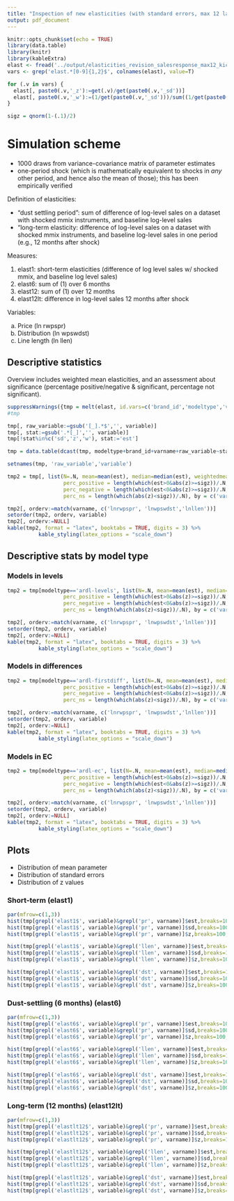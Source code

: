 ```yaml
---
title: "Inspection of new elasticities (with standard errors, max 12 lags, kick out ns. coefs, use TS properties of controls)"
output: pdf_document
---
```


```r
knitr::opts_chunk$set(echo = TRUE)
library(data.table)
library(knitr)
library(kableExtra)
elast <- fread('../output/elasticities_revision_salesresponse_max12_kickoutns_urcontrols.csv')
vars <- grep('elast.*[0-9]{1,2}$', colnames(elast), value=T)

for (.v in vars) {
  elast[, paste0(.v,'_z'):=get(.v)/get(paste0(.v,'_sd'))]
  elast[, paste0(.v,'_w'):=(1/get(paste0(.v,'_sd')))/sum((1/get(paste0(.v,'_sd'))))]
}

sigz = qnorm(1-(.1)/2)

```


# Simulation scheme

- 1000 draws from variance-covariance matrix of parameter estimates
- one-period shock (which is mathematically equivalent to shocks in *any* other period, and hence also the mean of those); this has been empirically verified 

Definition of elasticities:

- "dust settling period": sum of difference of log-level sales on a dataset with shocked mmix instruments, and baseline log-level sales
- "long-term elasticity: difference of log-level sales on a dataset with shocked mmix instruments, and baseline log-level sales in one period (e.g., 12 months after shock)

Measures:

1. elast1: short-term elasticities (difference of log level sales w/ shocked mmix, and baseline log level sales)
2. elast6: sum of (1) over 6 months
3. elast12: sum of (1) over 12 months
4. elast12lt: difference in log-level sales 12 months after shock

Variables:

a. Price (ln rwpspr)
b. Distribution (ln wpswdst)
c. Line length (ln llen)

## Descriptive statistics

Overview includes weighted mean elasticities, and an assessment about significance (percentage positive/negative & significant, percentage not significant).

```r
suppressWarnings({tmp = melt(elast, id.vars=c('brand_id','modeltype','varname', 'Ndraws', 'Nperiods'))})
#tmp

tmp[, raw_variable:=gsub('[_].*$','', variable)]
tmp[, stat:=gsub('.*[_]','', variable)]
tmp[!stat%in%c('sd','z','w'), stat:='est']

tmp = data.table(dcast(tmp, modeltype+brand_id+varname+raw_variable~stat))

setnames(tmp, 'raw_variable','variable')

tmp2 = tmp[, list(N=.N, mean=mean(est), median=median(est), weightedmean = sum(est*w)/sum(w), min = min(est), max=max(est),
                  perc_positive = length(which(est>0&abs(z)>=sigz))/.N,
                  perc_negative = length(which(est<0&abs(z)>=sigz))/.N,
                  perc_ns = length(which(abs(z)<sigz))/.N), by = c('varname','variable')]

tmp2[, orderv:=match(varname, c('lnrwpspr', 'lnwpswdst','lnllen'))]
setorder(tmp2, orderv, variable)
tmp2[, orderv:=NULL]
kable(tmp2, format = "latex", booktabs = TRUE, digits = 3) %>%
          kable_styling(latex_options = "scale_down")
```

## Descriptive stats by model type

### Models in levels
```r


tmp2 = tmp[modeltype=='ardl-levels', list(N=.N, mean=mean(est), median=median(est), weightedmean = sum(est*w)/sum(w), min = min(est), max=max(est),
                  perc_positive = length(which(est>0&abs(z)>=sigz))/.N,
                  perc_negative = length(which(est<0&abs(z)>=sigz))/.N,
                  perc_ns = length(which(abs(z)<sigz))/.N), by = c('varname','variable')]

tmp2[, orderv:=match(varname, c('lnrwpspr', 'lnwpswdst','lnllen'))]
setorder(tmp2, orderv, variable)
tmp2[, orderv:=NULL]
kable(tmp2, format = "latex", booktabs = TRUE, digits = 3) %>%
          kable_styling(latex_options = "scale_down")


```

### Models in differences
```r


tmp2 = tmp[modeltype=='ardl-firstdiff', list(N=.N, mean=mean(est), median=median(est), weightedmean = sum(est*w)/sum(w), min = min(est), max=max(est),
                  perc_positive = length(which(est>0&abs(z)>=sigz))/.N,
                  perc_negative = length(which(est<0&abs(z)>=sigz))/.N,
                  perc_ns = length(which(abs(z)<sigz))/.N), by = c('varname','variable')]

tmp2[, orderv:=match(varname, c('lnrwpspr', 'lnwpswdst','lnllen'))]
setorder(tmp2, orderv, variable)
tmp2[, orderv:=NULL]
kable(tmp2, format = "latex", booktabs = TRUE, digits = 3) %>%
          kable_styling(latex_options = "scale_down")


```


### Models in EC
```r

tmp2 = tmp[modeltype=='ardl-ec', list(N=.N, mean=mean(est), median=median(est), weightedmean = sum(est*w)/sum(w), min = min(est), max=max(est),
                  perc_positive = length(which(est>0&abs(z)>=sigz))/.N,
                  perc_negative = length(which(est<0&abs(z)>=sigz))/.N,
                  perc_ns = length(which(abs(z)<sigz))/.N), by = c('varname','variable')]

tmp2[, orderv:=match(varname, c('lnrwpspr', 'lnwpswdst','lnllen'))]
setorder(tmp2, orderv, variable)
tmp2[, orderv:=NULL]
kable(tmp2, format = "latex", booktabs = TRUE, digits = 3) %>%
          kable_styling(latex_options = "scale_down")


```


## Plots

- Distribution of mean parameter
- Distribution of standard errors
- Distribution of z values

### Short-term (elast1)

```r
par(mfrow=c(1,3))
hist(tmp[grepl('elast1$', variable)&grepl('pr', varname)]$est,breaks=100, main = 'Price (mean elast1)', xlab = 'variable')
hist(tmp[grepl('elast1$', variable)&grepl('pr', varname)]$sd,breaks=100, main = 'Price (SD elast1)', xlab = 'variable')
hist(tmp[grepl('elast1$', variable)&grepl('pr', varname)]$z,breaks=100, main = 'Price (Z elast1)', xlab = 'variable')

hist(tmp[grepl('elast1$', variable)&grepl('llen', varname)]$est,breaks=100, main = 'Line length (elast1)', xlab = 'variable')
hist(tmp[grepl('elast1$', variable)&grepl('llen', varname)]$sd,breaks=100, main = 'Line length (SD elast1)', xlab = 'variable')
hist(tmp[grepl('elast1$', variable)&grepl('llen', varname)]$z,breaks=100, main = 'Line length (Z elast1)', xlab = 'variable')

hist(tmp[grepl('elast1$', variable)&grepl('dst', varname)]$est,breaks=100, main = 'Distribution (elast1)', xlab = 'variable')
hist(tmp[grepl('elast1$', variable)&grepl('dst', varname)]$sd,breaks=100, main = 'Distribution (SD elast1)', xlab = 'variable')
hist(tmp[grepl('elast1$', variable)&grepl('dst', varname)]$z,breaks=100, main = 'Distribution (Z elast1)', xlab = 'variable')

```


### Dust-settling (6 months) (elast6)

```r
par(mfrow=c(1,3))
hist(tmp[grepl('elast6$', variable)&grepl('pr', varname)]$est,breaks=100, main = 'Price (mean elast6)', xlab = 'variable')
hist(tmp[grepl('elast6$', variable)&grepl('pr', varname)]$sd,breaks=100, main = 'Price (SD elast6)', xlab = 'variable')
hist(tmp[grepl('elast6$', variable)&grepl('pr', varname)]$z,breaks=100, main = 'Price (Z elast6)', xlab = 'variable')

hist(tmp[grepl('elast6$', variable)&grepl('llen', varname)]$est,breaks=100, main = 'Line length (elast6)', xlab = 'variable')
hist(tmp[grepl('elast6$', variable)&grepl('llen', varname)]$sd,breaks=100, main = 'Line length (SD elast6)', xlab = 'variable')
hist(tmp[grepl('elast6$', variable)&grepl('llen', varname)]$z,breaks=100, main = 'Line length (Z elast6)', xlab = 'variable')

hist(tmp[grepl('elast6$', variable)&grepl('dst', varname)]$est,breaks=100, main = 'Distribution (elast6)', xlab = 'variable')
hist(tmp[grepl('elast6$', variable)&grepl('dst', varname)]$sd,breaks=100, main = 'Distribution (SD elast6)', xlab = 'variable')
hist(tmp[grepl('elast6$', variable)&grepl('dst', varname)]$z,breaks=100, main = 'Distribution (Z elast6)', xlab = 'variable')

```


### Long-term (12 months) (elast12lt)

```r
par(mfrow=c(1,3))
hist(tmp[grepl('elastlt12$', variable)&grepl('pr', varname)]$est,breaks=100, main = 'Price (mean elastlt12)', xlab = 'variable')
hist(tmp[grepl('elastlt12$', variable)&grepl('pr', varname)]$sd,breaks=100, main = 'Price (SD elastlt12)', xlab = 'variable')
hist(tmp[grepl('elastlt12$', variable)&grepl('pr', varname)]$z,breaks=100, main = 'Price (Z elastlt12)', xlab = 'variable')

hist(tmp[grepl('elastlt12$', variable)&grepl('llen', varname)]$est,breaks=100, main = 'Line length (elastlt12)', xlab = 'variable')
hist(tmp[grepl('elastlt12$', variable)&grepl('llen', varname)]$sd,breaks=100, main = 'Line length (SD elastlt12)', xlab = 'variable')
hist(tmp[grepl('elastlt12$', variable)&grepl('llen', varname)]$z,breaks=100, main = 'Line length (Z elastlt12)', xlab = 'variable')

hist(tmp[grepl('elastlt12$', variable)&grepl('dst', varname)]$est,breaks=100, main = 'Distribution (elastlt12)', xlab = 'variable')
hist(tmp[grepl('elastlt12$', variable)&grepl('dst', varname)]$sd,breaks=100, main = 'Distribution (SD elastlt12)', xlab = 'variable')
hist(tmp[grepl('elastlt12$', variable)&grepl('dst', varname)]$z,breaks=100, main = 'Distribution (Z elastlt12)', xlab = 'variable')

```
